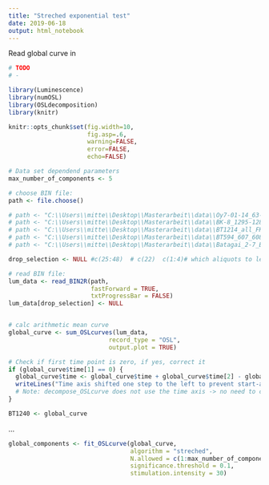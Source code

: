 ```yaml
---
title: "Streched exponential test"
date: 2019-06-18
output: html_notebook
---
```


Read global curve in


```r

# TODO
# - 

library(Luminescence)
library(numOSL)
library(OSLdecomposition)
library(knitr)

knitr::opts_chunk$set(fig.width=10, 
                      fig.asp=.6, 
                      warning=FALSE,
                      error=FALSE,
                      echo=FALSE)

# Data set dependend parameters
max_number_of_components <- 5

# choose BIN file:
path <- file.choose()

# path <- "C:\\Users\\mitte\\Desktop\\Masterarbeit\\data\\Oy7-01-14_63-100_1mm_Qz1-1_ed.BIN"
# path <- "C:\\Users\\mitte\\Desktop\\Masterarbeit\\data\\BK-8_1295-1280_63-40um_2mm_Qz1_ed.BIN"
# path <- "C:\\Users\\mitte\\Desktop\\Masterarbeit\\data\\BT1214_all_FKQ_mx.BIN"
# path <- "C:\\Users\\mitte\\Desktop\\Masterarbeit\\data\\BT594_607_608_612_619.BIN"
# path <- "C:\\Users\\mitte\\Desktop\\Masterarbeit\\data\\Batagai_2-7_B-2-47_OSL_63-100_2mm_Qz1_ed.BIN"

drop_selection <- NULL #c(25:48)  # c(22)  c(1:4)# which aliquots to leave out?

# read BIN file:
lum_data <- read_BIN2R(path, 
                       fastForward = TRUE,
                       txtProgressBar = FALSE)
lum_data[drop_selection] <- NULL


# calc arithmetic mean curve
global_curve <- sum_OSLcurves(lum_data,
                            record_type = "OSL",
                            output.plot = TRUE)

# Check if first time point is zero, if yes, correct it
if (global_curve$time[1] == 0) {
  global_curve$time <- global_curve$time + global_curve$time[2] - global_curve$time[1]
  writeLines("Time axis shifted one step to the left to prevent start-at-zero")
  # Note: decompose_OSLcurve does not use the time axis -> no need to correct single curves
}

BT1240 <- global_curve

```

...

```r

global_components <- fit_OSLcurve(global_curve,
                                  algorithm = "streched",
                                  N.allowed = c(1:max_number_of_components),
                                  significance.threshold = 0.1,
                                  stimulation.intensity = 30)

```

